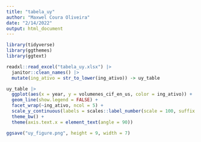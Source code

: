 ```yaml
---
title: "tabela_uy"
author: "Maxwel Coura Oliveira"
date: "2/14/2022"
output: html_document
---
```




```r
library(tidyverse)
library(ggthemes)
library(ggtext)
```


```r
readxl::read_excel("tabela_uy.xlsx") |> 
  janitor::clean_names() |> 
  mutate(ing_ativo = str_to_lower(ing_ativo)) -> uy_table
```


```r
uy_table |> 
  ggplot(aes(x = year, y = volumenes_cif_en_us, color = ing_ativo)) +
  geom_line(show.legend = FALSE) +
  facet_wrap(~ing_ativo, ncol = 5) +
  scale_y_continuous(labels = scales::label_number(scale = 100, suffix = "%")) +
  theme_bw() +
  theme(axis.text.x = element_text(angle = 90))

ggsave("uy_figure.png", height = 9, width = 7)
```


